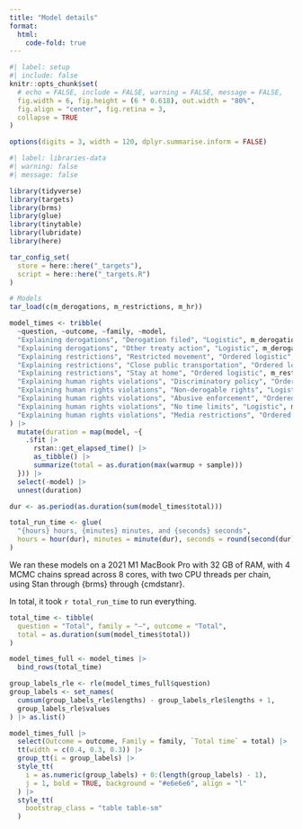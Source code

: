 ```yaml
---
title: "Model details"
format:
  html:
    code-fold: true
---
```


```r
#| label: setup
#| include: false
knitr::opts_chunk$set(
  # echo = FALSE, include = FALSE, warning = FALSE, message = FALSE,
  fig.width = 6, fig.height = (6 * 0.618), out.width = "80%",
  fig.align = "center", fig.retina = 3,
  collapse = TRUE
)

options(digits = 3, width = 120, dplyr.summarise.inform = FALSE)
```

```r
#| label: libraries-data
#| warning: false
#| message: false

library(tidyverse)
library(targets)
library(brms)
library(glue)
library(tinytable)
library(lubridate)
library(here)

tar_config_set(
  store = here::here("_targets"),
  script = here::here("_targets.R")
)

# Models
tar_load(c(m_derogations, m_restrictions, m_hr))
```

```r
model_times <- tribble(
  ~question, ~outcome, ~family, ~model,
  "Explaining derogations", "Derogation filed", "Logistic", m_derogations$m_derogations_panback,
  "Explaining derogations", "Other treaty action", "Logistic", m_derogations$m_other_panback,
  "Explaining restrictions", "Restricted movement", "Ordered logistic", m_restrictions$m_restrict_movement,
  "Explaining restrictions", "Close public transportation", "Ordered logistic", m_restrictions$m_restrict_pubtrans,
  "Explaining restrictions", "Stay at home", "Ordered logistic", m_restrictions$m_restrict_stayhome,
  "Explaining human rights violations", "Discriminatory policy", "Ordered logistic", m_hr$m_hr_discrim,
  "Explaining human rights violations", "Non-derogable rights", "Logistic", m_hr$m_hr_ndrights,
  "Explaining human rights violations", "Abusive enforcement", "Ordered logistic", m_hr$m_hr_abusive,
  "Explaining human rights violations", "No time limits", "Logistic", m_hr$m_hr_nolimit,
  "Explaining human rights violations", "Media restrictions", "Ordered logistic", m_hr$m_hr_media
) |>
  mutate(duration = map(model, ~{
    .$fit |>
      rstan::get_elapsed_time() |>
      as_tibble() |>
      summarize(total = as.duration(max(warmup + sample)))
  })) |>
  select(-model) |>
  unnest(duration)

dur <- as.period(as.duration(sum(model_times$total)))

total_run_time <- glue(
  "{hours} hours, {minutes} minutes, and {seconds} seconds",
  hours = hour(dur), minutes = minute(dur), seconds = round(second(dur), 0)
)
```

We ran these models on a 2021 M1 MacBook Pro with 32 GB of RAM, with 4 MCMC chains spread across 8 cores, with two CPU threads per chain, using Stan through {brms} through {cmdstanr}.

In total, it took `r total_run_time` to run everything.

```r
total_time <- tibble(
  question = "Total", family = "—", outcome = "Total",
  total = as.duration(sum(model_times$total))
)

model_times_full <- model_times |>
  bind_rows(total_time)

group_labels_rle <- rle(model_times_full$question)
group_labels <- set_names(
  cumsum(group_labels_rle$lengths) - group_labels_rle$lengths + 1,
  group_labels_rle$values
) |> as.list()

model_times_full |>
  select(Outcome = outcome, Family = family, `Total time` = total) |>
  tt(width = c(0.4, 0.3, 0.3)) |>
  group_tt(i = group_labels) |>
  style_tt(
    i = as.numeric(group_labels) + 0:(length(group_labels) - 1),
    j = 1, bold = TRUE, background = "#e6e6e6", align = "l"
  ) |>
  style_tt(
    bootstrap_class = "table table-sm"
  )
```
